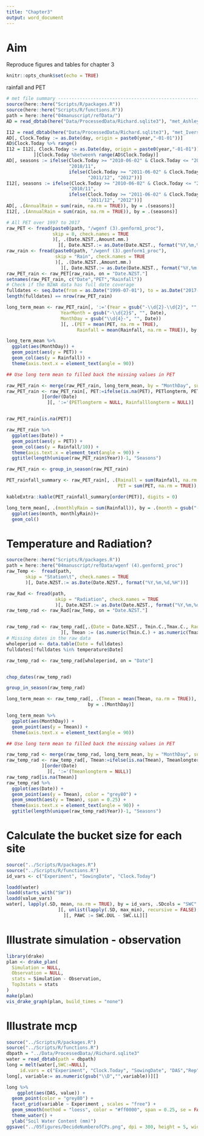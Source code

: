 ```yaml
---
title: "Chapter3"
output: word_document
---
```


# Aim 

Reproduce figures and tables for chapter 3

```r
knitr::opts_chunk$set(echo = TRUE)
```


rainfall and PET

```r

# met file summary --------------------------------------------------------
source(here::here("Scripts/R/packages.R"))
source(here::here("Scripts/R/functions.R"))
path = here::here("04manuscript/refData/")
AD = read_dbtab(here("Data/ProcessedData/Richard.sqlite3"), "met_AshleyDene")

I12 = read_dbtab(here("Data/ProcessedData/Richard.sqlite3"), "met_Iversen12")
AD[, Clock.Today := as.Date(day, origin = paste0(year,"-01-01"))]
AD$Clock.Today %>% range()
I12 = I12[, Clock.Today := as.Date(day, origin = paste0(year,"-01-01"))
          ][Clock.Today %between% range(AD$Clock.Today)]
AD[, seasons := ifelse(Clock.Today >= "2010-06-02" & Clock.Today <= "2011-06-01",
                       "2010/11", 
                       ifelse(Clock.Today >= "2011-06-02" & Clock.Today <= "2012-06-01",
                              "2011/12", "2012"))]
I12[, seasons := ifelse(Clock.Today >= "2010-06-02" & Clock.Today <= "2011-06-01",
                       "2010/11", 
                       ifelse(Clock.Today >= "2011-06-02" & Clock.Today <= "2012-06-01",
                              "2011/12", "2012"))]
AD[, .(AnnualRain = sum(rain, na.rm = TRUE)), by = .(seasons)]
I12[, .(AnnualRain = sum(rain, na.rm = TRUE)), by = .(seasons)]

# All PET over 1997 to 2017
raw_PET <- fread(paste0(path, "/wgenf (3).genform1_proc"),
                 skip = 8, check.names = TRUE
                 )[, .(Date.NZST.,Amount.mm.)
                   ][, Date.NZST.:= as.Date(Date.NZST., format("%Y,%m,%d,%H"))]
raw_rain <- fread(paste0(path, "/wgenf (3).genform1_proc"),
                  skip = "Rain", check.names = TRUE
                  )[, .(Date.NZST.,Amount.mm.)
                    ][, Date.NZST.:= as.Date(Date.NZST., format("%Y,%m,%d,%H"))]
raw_PET_rain <- raw_PET[raw_rain, on = "Date.NZST."]
setnames(raw_PET_rain, c("Date","PET","Rainfall"))
# Check if the NIWA data has full date coverage
fulldates <- seq.Date(from = as.Date("1999-07-01"), to = as.Date("2017-06-30"), by = "day")
length(fulldates) == nrow(raw_PET_rain)

long_term_mean <- raw_PET_rain[, ':='(Year = gsub("-\\d{2}-\\d{2}", "", Date),
                    YearMonth = gsub("-\\d{2}$", "", Date),
                    MonthDay = gsub("\\d{4}-", "", Date))
                    ][, .(PET = mean(PET, na.rm = TRUE),
                          Rainfall = mean(Rainfall, na.rm = TRUE)), by = .(MonthDay)]

long_term_mean %>% 
  ggplot(aes(MonthDay)) +
  geom_point(aes(y = PET)) +
  geom_col(aes(y = Rainfall)) +
  theme(axis.text.x = element_text(angle = 90))

## Use long term mean to filled back the missing values in PET

raw_PET_rain <- merge(raw_PET_rain, long_term_mean, by = "MonthDay", suffixes = c("", "longterm"))
raw_PET_rain <- raw_PET_rain[, PET:=ifelse(is.na(PET), PETlongterm, PET)
             ][order(Date)
               ][, ':='(PETlongterm = NULL, Rainfalllongterm = NULL)]


raw_PET_rain[is.na(PET)]

raw_PET_rain %>% 
  ggplot(aes(Date)) +
  geom_point(aes(y = PET)) +
  geom_col(aes(y = Rainfall/10)) +
  theme(axis.text.x = element_text(angle = 90)) +
  ggtitle(length(unique(raw_PET_rain$Year))-1, "Seasons")

```
```r
raw_PET_rain <- group_in_season(raw_PET_rain)
```

```r
PET_rainfall_summary <- raw_PET_rain[, .(Rainall = sum(Rainfall, na.rm = TRUE),
                                         PET = sum(PET, na.rm = TRUE)), by = .(Season)]

kableExtra::kable(PET_rainfall_summary[order(PET)], digits = 0)

```
```r
long_term_mean[, .(monthlyRain = sum(Rainfall)), by = .(month = gsub("-\\d{2}","", MonthDay))] %>% 
  ggplot(aes(month, monthlyRain))+
  geom_col()
```
# Temperature and Radiation? 


```r
source(here::here("Scripts/R/packages.R"))
path = here::here("04manuscript/refData/wgenf (4).genform1_proc")
raw_Temp <-  fread(path,
       skip = "Station\t", check.names = TRUE
       )[, Date.NZST.:= as.Date(Date.NZST., format("%Y,%m,%d,%H"))]

raw_Rad <- fread(path,
                  skip = "Radiation", check.names = TRUE
                  )[, Date.NZST.:= as.Date(Date.NZST., format("%Y,%m,%d,%H"))]
raw_temp_rad <- raw_Rad[raw_Temp, on = "Date.NZST."]


raw_temp_rad <- raw_temp_rad[,.(Date = Date.NZST., Tmin.C.,Tmax.C., Radiation = Amount.MJ.m2.)
                    ][, Tmean := (as.numeric(Tmin.C.) + as.numeric(Tmax.C.))/2]
# Missing dates in the raw data 
wholeperiod <- data.table(Date = fulldates)
fulldates[!fulldates %in% temperature$Date]

raw_temp_rad <- raw_temp_rad[wholeperiod, on = "Date"]


chop_dates(raw_temp_rad)

group_in_season(raw_temp_rad)

long_term_mean <- raw_temp_rad[, .(Tmean = mean(Tmean, na.rm = TRUE)), 
                              by = .(MonthDay)]

long_term_mean %>% 
  ggplot(aes(MonthDay)) +
  geom_point(aes(y = Tmean)) +
  theme(axis.text.x = element_text(angle = 90))

## Use long term mean to filled back the missing values in PET

raw_temp_rad <- merge(raw_temp_rad, long_term_mean, by = "MonthDay", suffixes = c("", "longterm"))
raw_temp_rad <- raw_temp_rad[, Tmean:=ifelse(is.na(Tmean), Tmeanlongterm, Tmean)
             ][order(Date)
               ][, ':='(Tmeanlongterm = NULL)]
raw_temp_rad[is.na(Tmean)]
raw_temp_rad %>% 
  ggplot(aes(Date)) +
  geom_point(aes(y = Tmean), color = "grey80") +
  geom_smooth(aes(y = Tmean), span = 0.25) +
  theme(axis.text.x = element_text(angle = 90)) +
  ggtitle(length(unique(raw_temp_rad$Year))-1, "Seasons")

```


# Calculate the bucket size for each site

```r
source("../Scripts/R/packages.R")
source("../Scripts/R/functions.R")
id_vars <- c("Experiment", "SowingDate", "Clock.Today")

loadd(water)
loadd(starts_with("SW"))
loadd(value_vars)
water[, lapply(.SD, mean, na.rm = TRUE), by = id_vars, .SDcols = "SWC" # average 4 reps
                   ][, unlist(lapply(.SD, max_min), recursive = FALSE), by = .(Experiment), .SDcols = "SWC"
                     ][, PAWC := SWC.DUL - SWC.LL][]
```


# Illustrate simulation - observation

```r
library(drake)
plan <- drake_plan(
  Simulation = NULL, 
  Observation = NULL, 
  stats = Simulation - Observation, 
  Top3stats = stats
)
make(plan)
vis_drake_graph(plan, build_times = "none")
```

# Illustrate mcp

```r
source("../Scripts/R/packages.R")
source("../Scripts/R/functions.R")
dbpath = "../Data/ProcessedData//Richard.sqlite3"
water = read_dbtab(path = dbpath)
long = melt(water[,SWC:=NULL], 
     id.vars = c("Experiment", "Clock.Today", "SowingDate", "DAS","Rep", "Plot","Season", "Seed"),variable.factor = FALSE)
long[, variable:= as.numeric(gsub("\\D","",variable))][]

long %>% 
    ggplot(aes(DAS, value)) +
  geom_point(color = "grey80") +
  facet_grid(variable ~ Experiment , scales = "free") +
  geom_smooth(method = "loess", color = "#ff0000", span = 0.25, se = FALSE)+ 
  theme_water() +
  ylab("Soil Water Content (mm)")
ggsave("../05figures/DecideNumberofCPs.png", dpi = 300, height = 5, width = 7)
```







